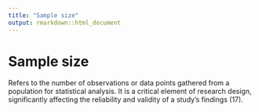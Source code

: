```yaml
---
title: "Sample size"
output: rmarkdown::html_document
---
```


# Sample size

Refers to the number of observations or  data points gathered from a population for  statistical  analysis. It is a critical element of research  design, significantly affecting  the reliability and validity of a  study’s  findings (17).
